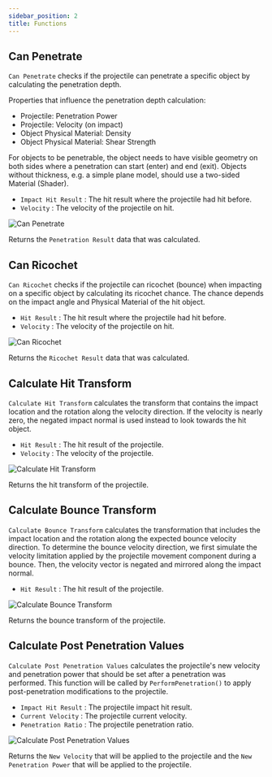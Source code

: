 ```yaml
---
sidebar_position: 2
title: Functions
---
```



## Can Penetrate

`Can Penetrate` checks if the projectile can penetrate a specific object by
calculating the penetration depth.

Properties that influence the penetration depth calculation:
- Projectile: Penetration Power
- Projectile: Velocity (on impact)
- Object Physical Material: Density
- Object Physical Material: Shear Strength

For objects to be penetrable, the object needs to have visible geometry on both
sides where a penetration can start (enter) and end (exit).
Objects without thickness, e.g. a simple plane model, should use a two-sided
Material (Shader).

* `Impact Hit Result` <Step text="1"/> : The hit result where the projectile
had hit before.
* `Velocity` <Step text="2"/> : The velocity of the projectile on hit.

![Can Penetrate](_static/img/functions/can-penetrate.png)

Returns the `Penetration Result` <Step text="3"/> data that was calculated.

## Can Ricochet

`Can Ricochet` checks if the projectile can ricochet (bounce) when impacting on
a specific object by calculating its ricochet chance. The chance depends on
the impact angle and Physical Material of the hit object.

* `Hit Result` <Step text="1"/> : The hit result where the projectile had
hit before.
* `Velocity` <Step text="2"/> : The velocity of the projectile on hit.

![Can Ricochet](_static/img/functions/can-ricochet.png)

Returns the `Ricochet Result` <Step text="3"/> data that was calculated.

## Calculate Hit Transform

`Calculate Hit Transform` calculates the transform that contains the impact
location and the rotation along the velocity direction.
If the velocity is nearly zero, the negated impact normal is used instead to
look towards the hit object.

* `Hit Result` <Step text="1"/> : The hit result of the projectile.
* `Velocity` <Step text="2"/> : The velocity of the projectile.

![Calculate Hit Transform](_static/img/functions/calculate-hit-transform.png)

Returns the hit transform <Step text="3"/> of the projectile.

## Calculate Bounce Transform

`Calculate Bounce Transform` calculates the transformation that includes the
impact location and the rotation along the expected bounce velocity direction.
To determine the bounce velocity direction, we first simulate the velocity
limitation applied by the projectile movement component during a bounce.
Then, the velocity vector is negated and mirrored along the impact normal.

* `Hit Result` <Step text="1"/> : The hit result of the projectile.

![Calculate Bounce Transform](_static/img/functions/calculate-bounce-transform.png)

Returns the bounce transform <Step text="2"/> of the projectile.

## Calculate Post Penetration Values

`Calculate Post Penetration Values` calculates the projectile's new velocity and
penetration power that should be set after a penetration was performed.
This function will be called by `PerformPenetration()` to apply post-penetration
modifications to the projectile.

* `Impact Hit Result` <Step text="1"/> : The projectile impact hit result.
* `Current Velocity` <Step text="2"/> : The projectile current velocity.
* `Penetration Ratio` <Step text="3"/> : The projectile penetration ratio.

![Calculate Post Penetration Values](_static/img/functions/calculate-post-penetration-values.png)

Returns the `New Velocity` <Step text="4"/> that will be applied to the
projectile and the `New Penetration Power` <Step text="5"/> that will be applied
to the projectile.